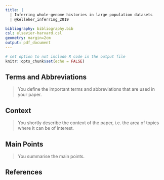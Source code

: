 ```yaml
---
title: |
  | Inferring whole-genome histories in large population datasets
  | @kelleher_inferring_2019

bibliography: bibliography.bib
csl: elsevier-harvard.csl
geometry: margin=2cm
output: pdf_document
---
```


```r

# set option to not include R code in the output file
knitr::opts_chunk$set(echo = FALSE)

```

## Terms and Abbreviations
>You define the important terms and abbreviations that are used in your paper.

\begin{tabular}{cl}
$\pi$ & steady-state distribution of nucleotides (frequencies) \\
$P$ & transition probability matrix \\
$v$ & evolutionary distance (expected substitutions per site) \\
$S$ & transitional differences (frequencies) \\
$V$ & transversional differences (frequencies) \\
$\kappa$ & transition transversion rate ratio \\
$Q$ & substitution rate matrix \\
$q_{ij}$ & substitution rate from nucleotide i to j \\
$q_{ii}$ & diagonal element of substitution rate matrix ($i = j$) \\
$\mu$ & rescaling factor \\
$L$ & likelihood \\
$\ell$ & log-likelihood ($\log_e$) \\
$Pr_{site}$ & probability of observing nucleotide i and j at a given site of the alignment \\
$p_{ij}$ & probability of substitution of nucleotide i to j \\
\end{tabular}

## Context
>You shortly describe the context of the paper, i.e. the area of topics where it can be of interest.

## Main Points
>You summarise the main points.




\newpage

## References
